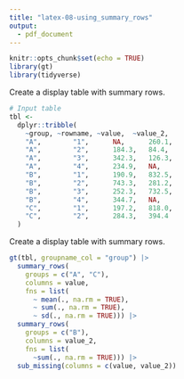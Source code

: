 ```yaml
---
title: "latex-08-using_summary_rows"
output: 
  - pdf_document
---
```


```r
knitr::opts_chunk$set(echo = TRUE)
library(gt)
library(tidyverse)
```

Create a display table with summary rows.

```r
# Input table
tbl <-
  dplyr::tribble(
    ~group, ~rowname, ~value,  ~value_2,
    "A",        "1",      NA,      260.1,
    "A",        "2",      184.3,   84.4,
    "A",        "3",      342.3,   126.3,
    "A",        "4",      234.9,   NA,
    "B",        "1",      190.9,   832.5,
    "B",        "2",      743.3,   281.2,
    "B",        "3",      252.3,   732.5,
    "B",        "4",      344.7,   NA,
    "C",        "1",      197.2,   818.0,
    "C",        "2",      284.3,   394.4
  )
```

Create a display table with summary rows.

```r
gt(tbl, groupname_col = "group") |>
  summary_rows(
    groups = c("A", "C"),
    columns = value,
    fns = list(
      ~ mean(., na.rm = TRUE),
      ~ sum(., na.rm = TRUE),
      ~ sd(., na.rm = TRUE))) |>
  summary_rows(
    groups = c("B"),
    columns = value_2,
    fns = list(
      ~sum(., na.rm = TRUE))) |>
  sub_missing(columns = c(value, value_2))
```
